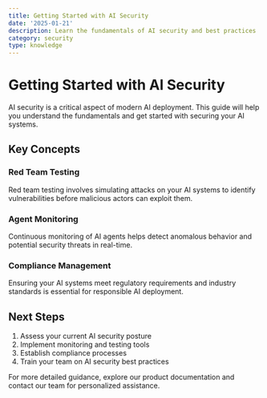 ```yaml
---
title: Getting Started with AI Security
date: '2025-01-21'
description: Learn the fundamentals of AI security and best practices
category: security
type: knowledge
---
```

# Getting Started with AI Security

AI security is a critical aspect of modern AI deployment. This guide will help you understand the fundamentals and get started with securing your AI systems.

## Key Concepts

### Red Team Testing
Red team testing involves simulating attacks on your AI systems to identify vulnerabilities before malicious actors can exploit them.

### Agent Monitoring
Continuous monitoring of AI agents helps detect anomalous behavior and potential security threats in real-time.

### Compliance Management
Ensuring your AI systems meet regulatory requirements and industry standards is essential for responsible AI deployment.

## Next Steps

1. Assess your current AI security posture
2. Implement monitoring and testing tools
3. Establish compliance processes
4. Train your team on AI security best practices

For more detailed guidance, explore our product documentation and contact our team for personalized assistance.
